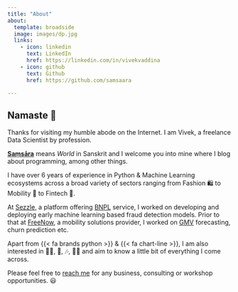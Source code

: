 ```yaml
---
title: "About"
about:
  template: broadside
  image: images/dp.jpg
  links:
    - icon: linkedin
      text: LinkedIn
      href: https://linkedin.com/in/vivekvaddina
    - icon: github
      text: Github
      href: https://github.com/samsaara

---
```


## Namaste 🙏

Thanks for visiting my humble abode on the Internet. I am Vivek, a freelance Data Scientist by profession.

**[Saṃsāra](https://en.wikipedia.org/wiki/Sa%E1%B9%83s%C4%81ra)** means *World* in Sanskrit and I welcome you into mine where I blog about programming, among other things.

I have over 6 years of experience in Python & Machine Learning ecosystems across a broad variety of sectors ranging from Fashion 🛍️ to Mobility 🛴 to Fintech 💱. 

At [Sezzle](https://sezzle.eu/), a platform offering [BNPL](https://en.wikipedia.org/wiki/Buy_now,_pay_later) service, I worked on developing and deploying early machine learning based fraud detection models. Prior to that at [FreeNow](https://www.free-now.com/de/), a mobility solutions provider, I worked on [GMV](https://en.wikipedia.org/wiki/Gross_merchandise_volume) forecasting, churn prediction etc.

Apart from {{< fa brands python >}} & {{< fa chart-line >}}, I am also interested in 🧑‍🌾, 🚜, 🎶, 🧑‍🍳 and aim to know a little bit of everything I come across.

Please feel free to [reach me](mailto:vvaddina@pm.me) for any business, consulting or workshop opportunities. 😃
